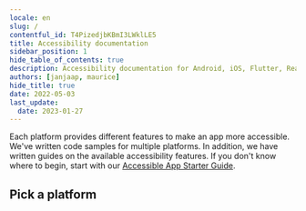 ```yaml
---
locale: en
slug: /
contentful_id: T4PizedjbKBmI3LWklLE5
title: Accessibility documentation
sidebar_position: 1
hide_table_of_contents: true
description: Accessibility documentation for Android, iOS, Flutter, React Native and Xamarin.
authors: [janjaap, maurice]
hide_title: true
date: 2022-05-03
last_update:
  date: 2023-01-27
---
```


<Hero
  title="Accessibility documentation"
/>

Each platform provides different features to make an app more accessible. We've written code samples for multiple platforms. In addition, we have written guides on the available accessibility features. If you don't know where to begin, start with our [Accessible App Starter Guide](/en/articles/accessible-app-beginners-guide).

## Pick a platform

<LinkList title="List of docs" isHighlighted={true}>
  <LinkListItem url="/en/docs/android" title="- Learn about Android accessibility" pageTitle="Android accessibility" shortDescription="Android has an accessibility layer that helps users to navigate their Android devices more easily. By integrating accessibility features, you can improve your app's usability, particularly for users with disabilities." icon="/img/light/Android.svg" iconAlt="Android logo (light)"/>
  <LinkListItem url="/en/docs/ios" title="- Learn about iOS accessibility" pageTitle="iOS accessibility" shortDescription="iOS has built-in accessibility features, accessibility APIs, and developer tools which provide an extraordinary opportunity to deliver a superior mobile experience to every user, including those with disabilities." icon="/img/light/iOS.svg" iconAlt="iOS logo (light)"/>
  <LinkListItem url="/en/docs/flutter" title="- Learn about Flutter accessibility" pageTitle="Flutter accessibility" shortDescription="Flutter is committed to supporting developers in making their apps more accessible. It has built-in support for accessibility features provided by the underlying operating system." icon="/img/light/flutter.svg" iconAlt="Flutter logo (light)"/>
  <LinkListItem url="/en/docs/react-native" title="- Learn about React Native accessibility" pageTitle="React Native accessibility" shortDescription="React Native has accessibility APIs which let your app accommodate all users. You can integrate apps with assistive technologies like the screen readers VoiceOver and TalkBack." icon="/img/light/React Native.svg" iconAlt="React Native logo (light)"/>
  <LinkListItem url="/en/docs/xamarin" title="- Learn about Xamarin accessibility" pageTitle="Xamarin accessibility" shortDescription="Xamarin has features to create apps which work well with accessibility features such as large type, high contrast, zoom in, screen reading, visual or haptic feedback cues, and alternative input methods." icon="/img/light/Xamarin.svg" iconAlt="Xamarin logo (light)"/>
</LinkList>
